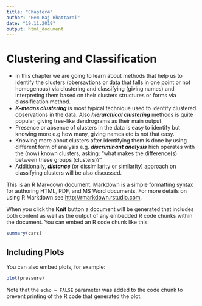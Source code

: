 ```yaml
---
title: "Chapter4"
author: "Hem Raj Bhattarai"
date: "19.11.2019"
output: html_document
---
```


# Clustering and Classification
 + In this chapter we are going to learn about methods that help us to identify the clusters (obersavtions or data that falls in one point or not homogenous) via clustering and classifying (giving names) and interpreting them based on their clusters structures or forms via classification method. 
+ ***K-means clustering*** is most typical technique used to identify clustered observations in the data. Also ***hierarchical clustering*** methods is quite popular, giving tree-like dendrograms as their main output.
+ Presence or absence of clusters in the data is easy to identify but knowing more e.g how many, giving names etc is not that easy.
+ Knowing more about clusters after identifying them is done by using different form of analysis e.g. ***discriminant analysis*** hich operates with the (now) known clusters, asking: "what makes the difference(s) between these groups (clusters)?"
+ Additionally, ***distance*** (or dissimilarity or similarity) approach on classifying clusters will be also discussed.



This is an R Markdown document. Markdown is a simple formatting syntax for authoring HTML, PDF, and MS Word documents. For more details on using R Markdown see <http://rmarkdown.rstudio.com>.

When you click the **Knit** button a document will be generated that includes both content as well as the output of any embedded R code chunks within the document. You can embed an R code chunk like this:

```r
summary(cars)
```

## Including Plots

You can also embed plots, for example:

```r
plot(pressure)
```

Note that the `echo = FALSE` parameter was added to the code chunk to prevent printing of the R code that generated the plot.
